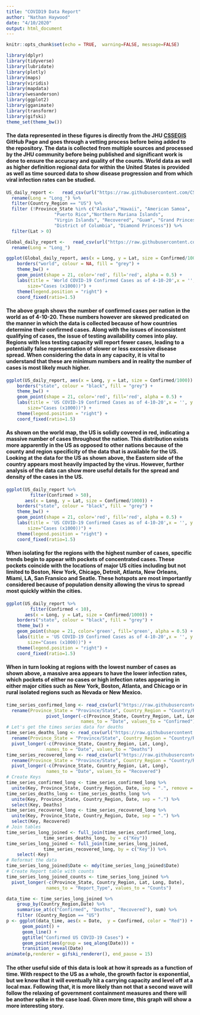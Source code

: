```yaml
---
title: "COVID19 Data Report"
author: "Nathan Haywood"
date: "4/10/2020"
output: html_document
---
```


```r
knitr::opts_chunk$set(echo = TRUE,  warning=FALSE, message=FALSE)
```

```r
library(dplyr)
library(tidyverse)
library(lubridate)
library(plotly)
library(maps)
library(viridis)
library(mapdata)
library(wesanderson)
library(ggplot2)
library(gganimate)
library(transformr)
library(gifski)
theme_set(theme_bw())
```

#### The data represented in these figures is directly from the JHU [CSSEGIS](https://github.com/CSSEGISandData) GitHub Page and goes through a vetting process before being added to the repository. The data is collected from multiple sources and processed by the JHU community before being published and significant work is done to ensure the accuracy and quality of the counts. World data as well as higher definition regional data for within the United States is provided as well as time sourced data to show disease progression and from which viral infection rates can be studied. 

```r
US_daily_report <-   read_csv(url("https://raw.githubusercontent.com/CSSEGISandData/COVID-19/master/csse_covid_19_data/csse_covid_19_daily_reports/04-10-2020.csv")) %>% 
  rename(Long = "Long_") %>% 
  filter(Country_Region == "US") %>% 
  filter (!Province_State %in% c("Alaska","Hawaii", "American Samoa",
                  "Puerto Rico","Northern Mariana Islands", 
                  "Virgin Islands", "Recovered", "Guam", "Grand Princess",
                  "District of Columbia", "Diamond Princess")) %>% 
  filter(Lat > 0)
```

```r
Global_daily_report <-   read_csv(url("https://raw.githubusercontent.com/CSSEGISandData/COVID-19/master/csse_covid_19_data/csse_covid_19_daily_reports/04-10-2020.csv")) %>% 
  rename(Long = "Long_")
```

```r
ggplot(Global_daily_report, aes(x = Long, y = Lat, size = Confirmed/1000)) +
    borders("world", colour = NA, fill = "grey") +
    theme_bw() +
    geom_point(shape = 21, color='red', fill='red', alpha = 0.5) +
    labs(title = 'World COVID-19 Confirmed Cases as of 4-10-20',x = '', y = '',
        size="Cases (x1000))") +
    theme(legend.position = "right") +
    coord_fixed(ratio=1.5)
```

#### The above graph shows the number of confirmed cases per nation in the world as of 4-10-20. These numbers however are skewed predicated on the manner in which the data is collected because of how countries determine their confirmed cases. Along with the issues of inconsistent qualifying of cases, the issue of testing availability comes into play. Regions with less testing capacity will report fewer cases, leading to a potentially false representation of slower or less excessive disease spread. When considering the data in any capacity, it is vital to understand that these are minimum numbers and in reality the number of cases is most likely much higher. 

```r
ggplot(US_daily_report, aes(x = Long, y = Lat, size = Confirmed/1000)) +
    borders("state", colour = "black", fill = "grey") +
    theme_bw() +
    geom_point(shape = 21, color='red', fill='red', alpha = 0.5) +
    labs(title = 'US COVID-19 Confirmed Cases as of 4-10-20',x = '', y = '',
        size="Cases (x1000))") +
    theme(legend.position = "right") +
    coord_fixed(ratio=1.5)
```

#### As shown on the world map, the US is solidly covered in red, indicating a massive number of cases throughout the nation. This distribution exists more apparently in the US as opposed to other nations because of the county and region specificity of the data that is available for the US. Looking at the data for the US as shown above, the Eastern side of the country appears most heavily impacted by the virus. However, further analysis of the data can show more useful details for the spread and density of the cases in the US.

```r
ggplot(US_daily_report %>%
         filter(Confirmed > 50),
       aes(x = Long, y = Lat, size = Confirmed/1000)) +
    borders("state", colour = "black", fill = "grey") +
    theme_bw() +
    geom_point(shape = 21, color='red', fill='red', alpha = 0.5) +
    labs(title = 'US COVID-19 Confirmed Cases as of 4-10-20',x = '', y = '',
        size="Cases (x1000))") +
    theme(legend.position = "right") +
    coord_fixed(ratio=1.5)
```

#### When isolating for the regions with the highest number of cases, specific trends begin to appear with pockets of concentrated cases. These pockets coincide with the locations of major US cities including but not limited to Boston, New York, Chicago, Detroit, Atlanta, New Orleans, Miami, LA, San Fransico and Seatle. These hotspots are most importantly considered because of population density allowing the virus to spread most quickly within the cities.

```r
ggplot(US_daily_report %>%
         filter(Confirmed < 10),
       aes(x = Long, y = Lat, size = Confirmed/1000)) +
    borders("state", colour = "black", fill = "grey") +
    theme_bw() +
    geom_point(shape = 21, color='green', fill='green', alpha = 0.5) +
    labs(title = 'US COVID-19 Confirmed Cases as of 4-10-20',x = '', y = '',
        size="Cases (x1000))") +
    theme(legend.position = "right") +
    coord_fixed(ratio=1.5)
```

#### When in turn looking at regions with the lowest number of cases as shown above, a massive area appears to have the lower infection rates, which pockets of either no cases or high infection rates appearing in either major cities such as New York, Boston, Atlanta, and Chicago or in rural isolated regions such as Nevada or New Mexico.

```r
time_series_confirmed_long <- read_csv(url("https://raw.githubusercontent.com/CSSEGISandData/COVID-19/master/csse_covid_19_data/csse_covid_19_time_series/time_series_covid19_confirmed_global.csv")) %>%
  rename(Province_State = "Province/State", Country_Region = "Country/Region")  %>% 
               pivot_longer(-c(Province_State, Country_Region, Lat, Long),
                            names_to = "Date", values_to = "Confirmed") 
# Let's get the times series data for deaths
time_series_deaths_long <- read_csv(url("https://raw.githubusercontent.com/CSSEGISandData/COVID-19/master/csse_covid_19_data/csse_covid_19_time_series/time_series_covid19_deaths_global.csv")) %>%
  rename(Province_State = "Province/State", Country_Region = "Country/Region")  %>% 
  pivot_longer(-c(Province_State, Country_Region, Lat, Long),
               names_to = "Date", values_to = "Deaths")
time_series_recovered_long <- read_csv(url("https://raw.githubusercontent.com/CSSEGISandData/COVID-19/master/csse_covid_19_data/csse_covid_19_time_series/time_series_covid19_recovered_global.csv")) %>%
  rename(Province_State = "Province/State", Country_Region = "Country/Region") %>% 
  pivot_longer(-c(Province_State, Country_Region, Lat, Long),
               names_to = "Date", values_to = "Recovered")
# Create Keys 
time_series_confirmed_long <- time_series_confirmed_long %>% 
  unite(Key, Province_State, Country_Region, Date, sep = ".", remove = FALSE)
time_series_deaths_long <- time_series_deaths_long %>% 
  unite(Key, Province_State, Country_Region, Date, sep = ".") %>% 
  select(Key, Deaths)
time_series_recovered_long <- time_series_recovered_long %>% 
  unite(Key, Province_State, Country_Region, Date, sep = ".") %>% 
  select(Key, Recovered)
# Join tables
time_series_long_joined <- full_join(time_series_confirmed_long,
              time_series_deaths_long, by = c("Key"))
time_series_long_joined <- full_join(time_series_long_joined,
              time_series_recovered_long, by = c("Key")) %>% 
    select(-Key)
# Reformat the data
time_series_long_joined$Date <- mdy(time_series_long_joined$Date)
# Create Report table with counts
time_series_long_joined_counts <- time_series_long_joined %>% 
  pivot_longer(-c(Province_State, Country_Region, Lat, Long, Date),
               names_to = "Report_Type", values_to = "Counts")
```

```r
data_time <- time_series_long_joined %>% 
    group_by(Country_Region,Date) %>% 
    summarise_at(c("Confirmed", "Deaths", "Recovered"), sum) %>% 
    filter (Country_Region == "US") 
p <- ggplot(data_time, aes(x = Date,  y = Confirmed, color = "Red")) + 
      geom_point() +
      geom_line() +
      ggtitle("Confirmed US COVID-19 Cases") +
      geom_point(aes(group = seq_along(Date))) +
      transition_reveal(Date) 
animate(p,renderer = gifski_renderer(), end_pause = 15)
```

#### The other useful side of this data is look at how it spreads as a function of time. With respect to the US as a whole, the growth factor is exponential, but we know that it will eventually hit a carrying capacity and level off at a local max. Following that, it is more likely than not that a second wave will follow the relaxing of government containment measures and there will be another spike in the case load. Given more time, this graph will show a more interesting story.













